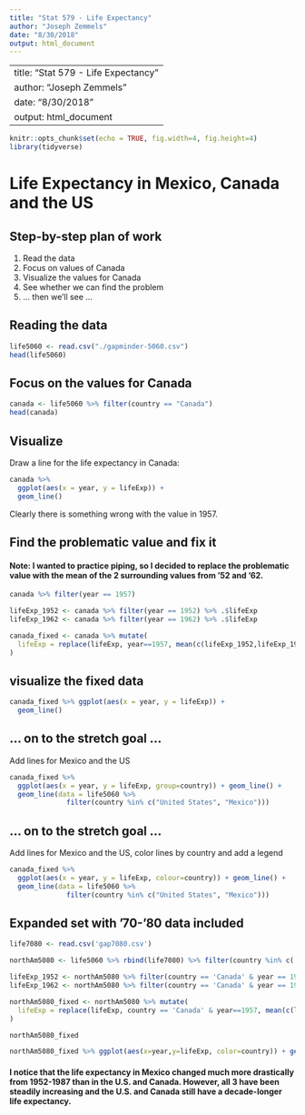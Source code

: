 ```yaml
---
title: "Stat 579 - Life Expectancy"
author: "Joseph Zemmels"
date: "8/30/2018"
output: html_document
---
```

---
title: "Stat 579 - Life Expectancy"
author: "Joseph Zemmels"
date: "8/30/2018"
output: html_document
---

```r
knitr::opts_chunk$set(echo = TRUE, fig.width=4, fig.height=4)
library(tidyverse)
```

# Life Expectancy in Mexico, Canada and the US 

## Step-by-step plan of work

1. Read the data
2. Focus on values of Canada
3. Visualize the values for Canada
4. See whether we can find the problem
5. ... then we'll see ...

## Reading the data 

```r
life5060 <- read.csv("./gapminder-5060.csv")
head(life5060)
```

## Focus on the values for Canada

```r
canada <- life5060 %>% filter(country == "Canada")
head(canada)
```

## Visualize 

Draw a line for the life expectancy in Canada:
```r
canada %>% 
  ggplot(aes(x = year, y = lifeExp)) +
  geom_line()
```

Clearly there is something wrong with the value in 1957.

## Find the problematic value and fix it
#### **Note:** I wanted to practice piping, so I decided to replace the problematic value with the mean of the 2 surrounding values from '52 and '62.
```r
canada %>% filter(year == 1957)

lifeExp_1952 <- canada %>% filter(year == 1952) %>% .$lifeExp
lifeExp_1962 <- canada %>% filter(year == 1962) %>% .$lifeExp

canada_fixed <- canada %>% mutate(
  lifeExp = replace(lifeExp, year==1957, mean(c(lifeExp_1952,lifeExp_1962)))
)
```

## visualize the fixed data

```r
canada_fixed %>% ggplot(aes(x = year, y = lifeExp)) +
  geom_line()
```

## ... on to the stretch goal ... 

Add lines for Mexico and the US

```r
canada_fixed %>% 
  ggplot(aes(x = year, y = lifeExp, group=country)) + geom_line() +
  geom_line(data = life5060 %>% 
              filter(country %in% c("United States", "Mexico")))
```

## ... on to the stretch goal ... 

Add lines for Mexico and the US, color lines by country and add a legend

```r
canada_fixed %>% 
  ggplot(aes(x = year, y = lifeExp, colour=country)) + geom_line() +
  geom_line(data = life5060 %>% 
              filter(country %in% c("United States", "Mexico")))

```

## Expanded set with '70-'80 data included

```r
life7080 <- read.csv('gap7080.csv')

northAm5080 <- life5060 %>% rbind(life7080) %>% filter(country %in% c('United States','Canada','Mexico')) %>% arrange(country,year)

lifeExp_1952 <- northAm5080 %>% filter(country == 'Canada' & year == 1952) %>% .$lifeExp
lifeExp_1962 <- northAm5080 %>% filter(country == 'Canada' & year == 1962) %>% .$lifeExp

northAm5080_fixed <- northAm5080 %>% mutate(
  lifeExp = replace(lifeExp, country == 'Canada' & year==1957, mean(c(lifeExp_1952,lifeExp_1962)))
)

northAm5080_fixed
```

```r
northAm5080_fixed %>% ggplot(aes(x=year,y=lifeExp, color=country)) + geom_line() + labs(x='Years',y='Life Expectancy')
```

#### I notice that the life expectancy in Mexico changed much more drastically from 1952-1987 than in the U.S. and Canada. However, all 3 have been steadily increasing and the U.S. and Canada still have a decade-longer life expectancy.